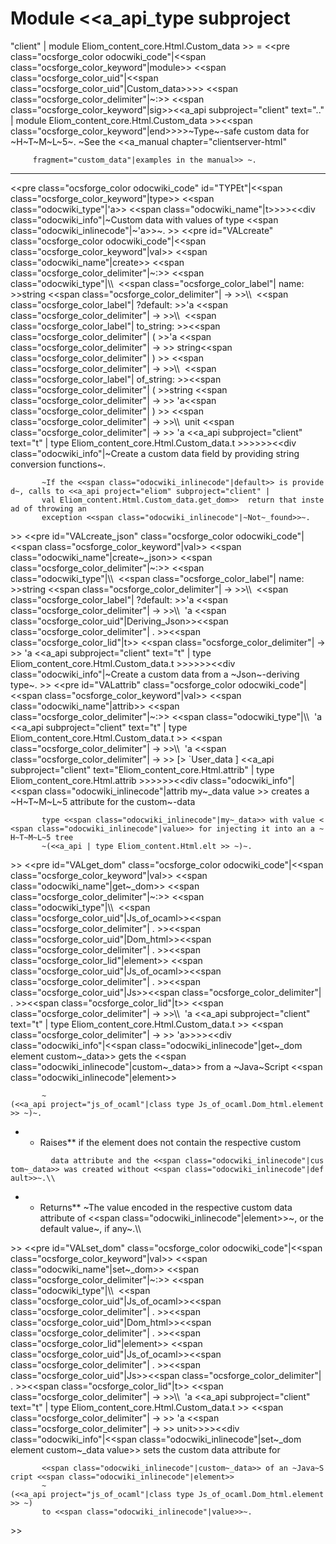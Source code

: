 =Module <<a_api_type subproject="client" | module Eliom_content_core.Html.Custom_data >> =
<<pre class="ocsforge_color odocwiki_code"|<<span class="ocsforge_color_keyword"|module>> <<span class="ocsforge_color_uid"|<<span class="ocsforge_color_uid"|Custom_data>>>> <<span class="ocsforge_color_delimiter"|~:>> <<span class="ocsforge_color_keyword"|sig>><<a_api subproject="client" text=".." | module Eliom_content_core.Html.Custom_data >><<span class="ocsforge_color_keyword"|end>>>>~Type~-safe custom data for ~H~T~M~L~5~. ~See the <<a_manual chapter="clientserver-html"
      fragment="custom_data"|examples in the manual>> ~.

----
<<pre class="ocsforge_color odocwiki_code" id="TYPEt"|<<span class="ocsforge_color_keyword"|type>> <<span class="odocwiki_type"|'a>> <<span class="odocwiki_name"|t>>>><<div class="odocwiki_info"|~Custom data with values of type <<span class="odocwiki_inlinecode"|~'a>>~.
>>
<<pre id="VALcreate" class="ocsforge_color odocwiki_code"|<<span class="ocsforge_color_keyword"|val>> <<span class="odocwiki_name"|create>> <<span class="ocsforge_color_delimiter"|~:>> <<span class="odocwiki_type"|\\  <<span class="ocsforge_color_label"| name: >>string <<span class="ocsforge_color_delimiter"| -> >>\\  <<span class="ocsforge_color_label"| ?default: >>'a <<span class="ocsforge_color_delimiter"| -> >>\\  <<span class="ocsforge_color_label"| to_string: >><<span class="ocsforge_color_delimiter"| ( >>'a <<span class="ocsforge_color_delimiter"| -> >> string<<span class="ocsforge_color_delimiter"| ) >> <<span class="ocsforge_color_delimiter"| -> >>\\  <<span class="ocsforge_color_label"| of_string: >><<span class="ocsforge_color_delimiter"| ( >>string <<span class="ocsforge_color_delimiter"| -> >> 'a<<span class="ocsforge_color_delimiter"| ) >> <<span class="ocsforge_color_delimiter"| -> >>\\  unit <<span class="ocsforge_color_delimiter"| -> >> 'a <<a_api subproject="client" text="t" | type Eliom_content_core.Html.Custom_data.t >>>>>><<div class="odocwiki_info"|~Create a custom data field by providing string conversion functions~.
        ~If the <<span class="odocwiki_inlinecode"|default>> is provided~, calls to <<a_api project="eliom" subproject="client" |
        val Eliom_content.Html.Custom_data.get_dom>>  return that instead of throwing an
        exception <<span class="odocwiki_inlinecode"|~Not~_found>>~.
>>
<<pre id="VALcreate_json" class="ocsforge_color odocwiki_code"|<<span class="ocsforge_color_keyword"|val>> <<span class="odocwiki_name"|create~_json>> <<span class="ocsforge_color_delimiter"|~:>> <<span class="odocwiki_type"|\\  <<span class="ocsforge_color_label"| name: >>string <<span class="ocsforge_color_delimiter"| -> >>\\  <<span class="ocsforge_color_label"| ?default: >>'a <<span class="ocsforge_color_delimiter"| -> >>\\  'a <<span class="ocsforge_color_uid"|Deriving_Json>><<span class="ocsforge_color_delimiter"| . >><<span class="ocsforge_color_lid"|t>> <<span class="ocsforge_color_delimiter"| -> >> 'a <<a_api subproject="client" text="t" | type Eliom_content_core.Html.Custom_data.t >>>>>><<div class="odocwiki_info"|~Create a custom data from a ~Json~-deriving type~.
>>
<<pre id="VALattrib" class="ocsforge_color odocwiki_code"|<<span class="ocsforge_color_keyword"|val>> <<span class="odocwiki_name"|attrib>> <<span class="ocsforge_color_delimiter"|~:>> <<span class="odocwiki_type"|\\  'a <<a_api subproject="client" text="t" | type Eliom_content_core.Html.Custom_data.t >> <<span class="ocsforge_color_delimiter"| -> >>\\  'a <<span class="ocsforge_color_delimiter"| -> >> [> `User_data ] <<a_api subproject="client" text="Eliom_content_core.Html.attrib" | type Eliom_content_core.Html.attrib >>>>>><<div class="odocwiki_info"|<<span class="odocwiki_inlinecode"|attrib my~_data value >> creates a ~H~T~M~L~5 attribute for the custom~-data
        type <<span class="odocwiki_inlinecode"|my~_data>> with value <<span class="odocwiki_inlinecode"|value>> for injecting it into an a ~H~T~M~L~5 tree
        ~(<<a_api | type Eliom_content.Html.elt >> ~)~.
>>
<<pre id="VALget_dom" class="ocsforge_color odocwiki_code"|<<span class="ocsforge_color_keyword"|val>> <<span class="odocwiki_name"|get~_dom>> <<span class="ocsforge_color_delimiter"|~:>> <<span class="odocwiki_type"|\\  <<span class="ocsforge_color_uid"|Js_of_ocaml>><<span class="ocsforge_color_delimiter"| . >><<span class="ocsforge_color_uid"|Dom_html>><<span class="ocsforge_color_delimiter"| . >><<span class="ocsforge_color_lid"|element>> <<span class="ocsforge_color_uid"|Js_of_ocaml>><<span class="ocsforge_color_delimiter"| . >><<span class="ocsforge_color_uid"|Js>><<span class="ocsforge_color_delimiter"| . >><<span class="ocsforge_color_lid"|t>> <<span class="ocsforge_color_delimiter"| -> >>\\  'a <<a_api subproject="client" text="t" | type Eliom_content_core.Html.Custom_data.t >> <<span class="ocsforge_color_delimiter"| -> >> 'a>>>><<div class="odocwiki_info"|<<span class="odocwiki_inlinecode"|get~_dom element custom~_data>> gets the <<span class="odocwiki_inlinecode"|custom~_data>> from a ~Java~Script <<span class="odocwiki_inlinecode"|element>>
        ~(<<a_api project="js_of_ocaml"|class type Js_of_ocaml.Dom_html.element>> ~)~.
**Raises** {{{Not_found}}} if the element does not contain the respective custom
          data attribute and the <<span class="odocwiki_inlinecode"|custom~_data>> was created without <<span class="odocwiki_inlinecode"|default>>~.\\
**Returns** ~The value encoded in the respective custom data attribute of <<span class="odocwiki_inlinecode"|element>>~, or the default value~, if any~.\\
>>
<<pre id="VALset_dom" class="ocsforge_color odocwiki_code"|<<span class="ocsforge_color_keyword"|val>> <<span class="odocwiki_name"|set~_dom>> <<span class="ocsforge_color_delimiter"|~:>> <<span class="odocwiki_type"|\\  <<span class="ocsforge_color_uid"|Js_of_ocaml>><<span class="ocsforge_color_delimiter"| . >><<span class="ocsforge_color_uid"|Dom_html>><<span class="ocsforge_color_delimiter"| . >><<span class="ocsforge_color_lid"|element>> <<span class="ocsforge_color_uid"|Js_of_ocaml>><<span class="ocsforge_color_delimiter"| . >><<span class="ocsforge_color_uid"|Js>><<span class="ocsforge_color_delimiter"| . >><<span class="ocsforge_color_lid"|t>> <<span class="ocsforge_color_delimiter"| -> >>\\  'a <<a_api subproject="client" text="t" | type Eliom_content_core.Html.Custom_data.t >> <<span class="ocsforge_color_delimiter"| -> >> 'a <<span class="ocsforge_color_delimiter"| -> >> unit>>>><<div class="odocwiki_info"|<<span class="odocwiki_inlinecode"|set~_dom element custom~_data value>> sets the custom data attribute for
        <<span class="odocwiki_inlinecode"|custom~_data>> of an ~Java~Script <<span class="odocwiki_inlinecode"|element>>
        ~(<<a_api project="js_of_ocaml"|class type Js_of_ocaml.Dom_html.element>> ~)
        to <<span class="odocwiki_inlinecode"|value>>~.
>>
